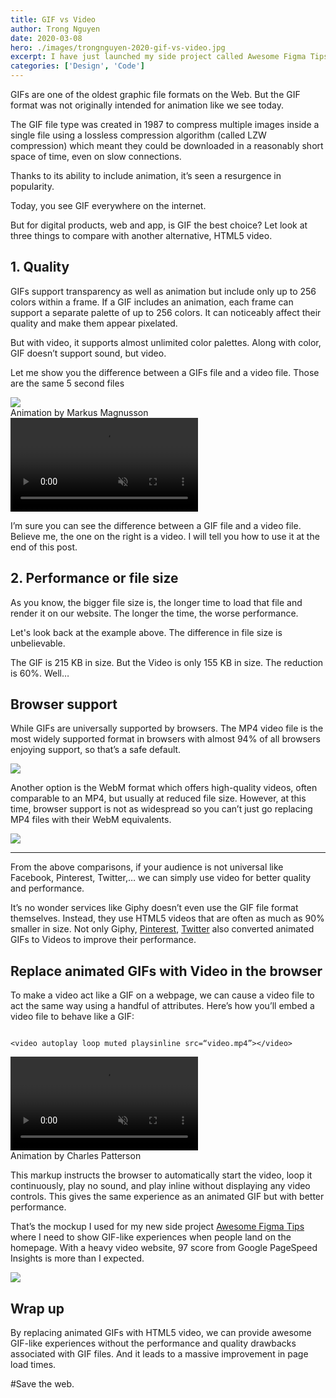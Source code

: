 ```yaml
---
title: GIF vs Video
author: Trong Nguyen
date: 2020-03-08
hero: ./images/trongnguyen-2020-gif-vs-video.jpg
excerpt: I have just launched my side project called Awesome Figma Tips where its content is heavily GIF-like experience. Instead of using GIF, I used the Video file format that fastens the site.
categories: ['Design', 'Code']
---
```


GIFs are one of the oldest graphic file formats on the Web. But the GIF format was not originally intended for animation like we see today.

The GIF file type was created in 1987 to compress multiple images inside a single file using a lossless compression algorithm (called LZW compression) which meant they could be downloaded in a reasonably short space of time, even on slow connections.

Thanks to its ability to include animation, it’s seen a resurgence in popularity.

Today, you see GIF everywhere on the internet.

But for digital products, web and app, is GIF the best choice? Let look at three things to compare with another alternative, HTML5 video.

## 1. Quality
GIFs support transparency as well as animation but include only up to 256 colors within a frame. If a GIF includes an animation, each frame can support a separate palette of up to 256 colors. It can noticeably affect their quality and make them appear pixelated.

But with video, it supports almost unlimited color palettes. Along with color, GIF doesn’t support sound, but video.

Let me show you the difference between a GIFs file and a video file. Those are the same 5 second files

<div class="Grid Col2 Medium">
  <div>
    <img src="./images/motion_icon.gif" />
    <figcaption>Animation by Markus Magnusson</figcaption>
  </div>
  <div>
    <video autoplay loop muted playsinline src="./images/motion_icon.mp4"></video>
  </div>
</div>

I’m sure you can see the difference between a GIF file and a video file. Believe me, the one on the right is a video. I will tell you how to use it at the end of this post.

## 2. Performance or file size
As you know, the bigger file size is, the longer time to load that file and render it on our website. The longer the time, the worse performance.

Let's look back at the example above. The difference in file size is unbelievable.

The GIF is 215 KB in size. But the Video is only 155 KB in size. The reduction is 60%. Well…

## Browser support
While GIFs are universally supported by browsers. The MP4 video file is the most widely supported format in browsers with almost 94% of all browsers enjoying support, so that’s a safe default.

<div class="Image__Small">
  <img src="./images/caniuse-mp4.png" />
</div>

Another option is the WebM format which offers high-quality videos, often comparable to an MP4, but usually at reduced file size. However, at this time, browser support is not as widespread so you can’t just go replacing MP4 files with their WebM equivalents.

<div class="Image__Small">
  <img src="./images/caniuse-webm.png" />
</div>

- - - -

From the above comparisons, if your audience is not universal like Facebook, Pinterest, Twitter,… we can simply use video for better quality and performance.

It’s no wonder services like Giphy doesn’t even use the GIF file format themselves. Instead, they use HTML5 videos that are often as much as 90% smaller in size. Not only Giphy, [Pinterest](https://medium.com/pinterest-engineering/improving-gif-performance-on-pinterest-8dad74bf92f1), [Twitter](https://mashable.com/2014/06/20/twitter-gifs-mp4/#Mtz26DX1BZqG) also converted animated GIFs to Videos to improve their performance.

## Replace animated GIFs with Video in the browser
To make a video act like a GIF on a webpage, we can cause a video file to act the same way using a handful of attributes. Here’s how you’ll embed a video file to behave like a GIF:

```

<video autoplay loop muted playsinline src=“video.mp4”></video>

```

<div class="video">
  <video autoplay loop muted playsinline src="https://cdn.dribbble.com/users/121337/screenshots/10066646/media/d4842c15aa7301b26f7223f87ff57f55.mp4"></video>
  <figcaption>Animation by Charles Patterson</figcaption>
</div>


This markup instructs the browser to automatically start the video, loop it continuously, play no sound, and play inline without displaying any video controls. This gives the same experience as an animated GIF but with better performance.

That’s the mockup I used for my new side project [Awesome Figma Tips](https://awesomefigmatips.com)    where I need to show GIF-like experiences when people land on the homepage. With a heavy video website, 97 score from Google PageSpeed Insights is more than I expected.

<div class="Image__Small">
  <img src="./images/page-speed.png" />
</div>

## Wrap up
By replacing animated GIFs with HTML5 video, we can provide awesome GIF-like experiences without the performance and quality drawbacks associated with GIF files. And it leads to a massive improvement in page load times.

#Save the web.
